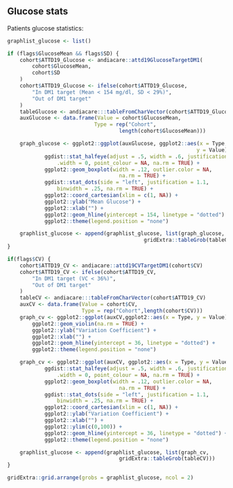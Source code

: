 ## **Glucose stats**
Patients glucose statistics:


```r
graphlist_glucose <- list()

if (flags$GlucoseMean && flags$SD) {
    cohort$ATTD19_Glucose <- andiacare::attd19GlucoseTargetDM1(
        cohort$GlucoseMean,
        cohort$SD
    )
    cohort$ATTD19_Glucose <- ifelse(cohort$ATTD19_Glucose,
        "In DM1 target (Mean < 154 mg/dl, SD < 29%)",
        "Out of DM1 target"
    )
    tableGlucose <- andiacare:::tableFromCharVector(cohort$ATTD19_Glucose)
    auxGlucose <- data.frame(Value = cohort$GlucoseMean,
                            Type = rep("Cohort",
                                    length(cohort$GlucoseMean)))

    graph_glucose <- ggplot2::ggplot(auxGlucose, ggplot2::aes(x = Type,
                                                             y = Value)) +
            ggdist::stat_halfeye(adjust = .5, width = .6, justification = -.2,
                .width = 0, point_colour = NA, na.rm = TRUE) +
            ggplot2::geom_boxplot(width = .12, outlier.color = NA,
                                    na.rm = TRUE) +
            ggdist::stat_dots(side = "left", justification = 1.1,
                binwidth = .25, na.rm = TRUE) +
            ggplot2::coord_cartesian(xlim = c(1, NA)) +
            ggplot2::ylab("Mean Glucose") +
            ggplot2::xlab("") +
            ggplot2::geom_hline(yintercept = 154, linetype = "dotted") +
            ggplot2::theme(legend.position = "none")

    graphlist_glucose <- append(graphlist_glucose, list(graph_glucose,
                                            gridExtra::tableGrob(tableGlucose)))
}
```
```r
if(flags$CV) {
    cohort$ATTD19_CV <- andiacare::attd19CVTargetDM1(cohort$CV)
    cohort$ATTD19_CV <- ifelse(cohort$ATTD19_CV,
        "In DM1 target (VC < 36%)",
        "Out of DM1 target"
    )
    tableCV <- andiacare:::tableFromCharVector(cohort$ATTD19_CV)
    auxCV <- data.frame(Value = cohort$CV,
                        Type = rep("Cohort",length(cohort$CV)))
    graph_cv <- ggplot2::ggplot(auxCV,ggplot2::aes(x = Type, y = Value)) +
        ggplot2::geom_violin(na.rm = TRUE) +
        ggplot2::ylab("Variation Coefficient") +
        ggplot2::xlab("") +
        ggplot2::geom_hline(yintercept = 36, linetype = "dotted") +
        ggplot2::theme(legend.position = "none")

    graph_cv <- ggplot2::ggplot(auxCV, ggplot2::aes(x = Type, y = Value)) +
            ggdist::stat_halfeye(adjust = .5, width = .6, justification = -.2,
                .width = 0, point_colour = NA, na.rm = TRUE) +
            ggplot2::geom_boxplot(width = .12, outlier.color = NA,
                                    na.rm = TRUE) +
            ggdist::stat_dots(side = "left", justification = 1.1,
                binwidth = .25, na.rm = TRUE) +
            ggplot2::coord_cartesian(xlim = c(1, NA)) +
            ggplot2::ylab("Variation Coefficient") +
            ggplot2::xlab("") +
            ggplot2::ylim(c(0,100)) +
            ggplot2::geom_hline(yintercept = 36, linetype = "dotted") +
            ggplot2::theme(legend.position = "none")

    graphlist_glucose <- append(graphlist_glucose, list(graph_cv,
                                    gridExtra::tableGrob(tableCV)))
}

gridExtra::grid.arrange(grobs = graphlist_glucose, ncol = 2)
```